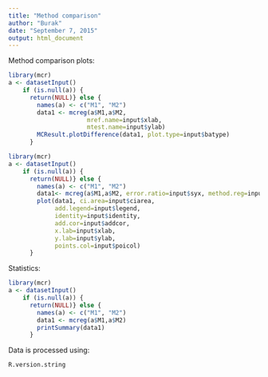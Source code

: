 ---
title: "Method comparison"
author: "Burak"
date: "September 7, 2015"
output: html_document
---

Method comparison plots:

```{r, echo=FALSE}
library(mcr)
a <- datasetInput()
    if (is.null(a)) {
      return(NULL)} else {
        names(a) <- c("M1", "M2")
        data1 <- mcreg(a$M1,a$M2,
                      mref.name=input$xlab,
                      mtest.name=input$ylab)
        MCResult.plotDifference(data1, plot.type=input$batype)
      }
```

```{r, echo=FALSE}
library(mcr)
a <- datasetInput()
    if (is.null(a)) {
      return(NULL)} else {
        names(a) <- c("M1", "M2")
        data1<- mcreg(a$M1,a$M2, error.ratio=input$syx, method.reg=input$regmodel, method.ci=input$cimethod)
        plot(data1, ci.area=input$ciarea, 
             add.legend=input$legend, 
             identity=input$identity,
             add.cor=input$addcor,
             x.lab=input$xlab,
             y.lab=input$ylab,
             points.col=input$poicol)
      }
```

Statistics:
```{r, echo=FALSE}
library(mcr)
a <- datasetInput()
    if (is.null(a)) {
      return(NULL)} else {
        names(a) <- c("M1", "M2")
        data1 <- mcreg(a$M1,a$M2)
        printSummary(data1)
      }
```

Data is processed using:
```{r, echo=FALSE}
R.version.string
```

